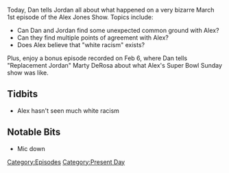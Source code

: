 {{Episode
    | title           = March 1, 2017/Super Bowl Bonus
    | caption         = [https://knowledgefight.libsyn.com/knowledge-fight-march-1-2017super-bowl-bonus Listen to this episode on Libsyn]
    | episodeNumber   = 18
    | length          = 02:05:05
    | airDate         = March 3, 2017
    | coverageDate    = March 1, 2017
    | episodeType     = [[:Category:Present Day|Present Day]]
    | previousEpisode = [[17: February 7, 2017]]
    | nextEpisode     = [[19: March 3, 2017]]
}}

{{Stub}}

Today, Dan tells Jordan all about what happened on a very bizarre March 1st episode of the Alex Jones Show. Topics include:

*Can Dan and Jordan find some unexpected common ground with Alex?
*Can they find multiple points of agreement with Alex?
*Does Alex believe that "white racism" exists?

Plus, enjoy a bonus episode recorded on Feb 6, where Dan tells "Replacement Jordan" Marty DeRosa about what Alex's Super Bowl Sunday show was like.

==Tidbits==

*Alex hasn't seen much white racism

==Notable Bits==

*Mic down

[[Category:Episodes]]
[[Category:Present Day]]
